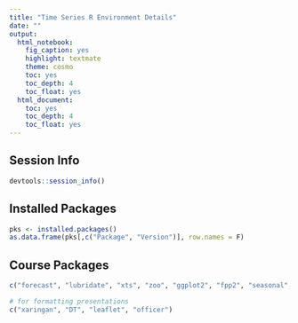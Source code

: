 ---
title: "Time Series R Environment Details"
date: ""
output:
  html_notebook:
    fig_caption: yes
    highlight: textmate
    theme: cosmo
    toc: yes
    toc_depth: 4
    toc_float: yes
  html_document:
    toc: yes
    toc_depth: 4
    toc_float: yes
---

## Session Info

```{r}
devtools::session_info()
```

## Installed Packages

```{r}
pks <- installed.packages()
as.data.frame(pks[,c("Package", "Version")], row.names = F)
```

## Course Packages

```{r}
c("forecast", "lubridate", "xts", "zoo", "ggplot2", "fpp2", "seasonal", "devtools", "dygraphs", "quantmod", "astsa")

# for formatting presentations
c("xaringan", "DT", "leaflet", "officer")

```

